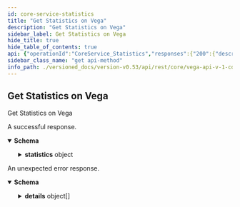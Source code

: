 ```yaml
---
id: core-service-statistics
title: "Get Statistics on Vega"
description: "Get Statistics on Vega"
sidebar_label: Get Statistics on Vega
hide_title: true
hide_table_of_contents: true
api: {"operationId":"CoreService_Statistics","responses":{"200":{"description":"A successful response.","content":{"application/json":{"schema":{"type":"object","properties":{"statistics":{"type":"object","properties":{"blockHeight":{"type":"string","format":"uint64","title":"Current block height as reported by the Vega blockchain"},"backlogLength":{"type":"string","format":"uint64","title":"Current backlog length (number of transactions) that are waiting to be included in a block"},"totalPeers":{"type":"string","format":"uint64","title":"Total number of connected peers to this node"},"genesisTime":{"type":"string","title":"Genesis block date and time formatted in ISO-8601 datetime format with nanosecond precision"},"currentTime":{"type":"string","title":"Current system date and time formatted in ISO-8601 datetime format with nanosecond precision"},"vegaTime":{"type":"string","title":"Current Vega date and time formatted in ISO-8601 datetime format with nanosecond precision"},"status":{"title":"Status of the connection to the Vega blockchain\n- See [`ChainStatus`](#vega.ChainStatus)","type":"string","enum":["CHAIN_STATUS_UNSPECIFIED","CHAIN_STATUS_DISCONNECTED","CHAIN_STATUS_REPLAYING","CHAIN_STATUS_CONNECTED"],"default":"CHAIN_STATUS_UNSPECIFIED","description":"- CHAIN_STATUS_UNSPECIFIED: Default value, always invalid\n - CHAIN_STATUS_DISCONNECTED: Blockchain is disconnected\n - CHAIN_STATUS_REPLAYING: Blockchain is replaying historic transactions\n - CHAIN_STATUS_CONNECTED: Blockchain is connected and receiving transactions"},"txPerBlock":{"type":"string","format":"uint64","title":"Transactions per block"},"averageTxBytes":{"type":"string","format":"uint64","title":"Average transaction size in bytes"},"averageOrdersPerBlock":{"type":"string","format":"uint64","title":"Average orders per block"},"tradesPerSecond":{"type":"string","format":"uint64","title":"Trades emitted per second"},"ordersPerSecond":{"type":"string","format":"uint64","title":"Orders processed per second"},"totalMarkets":{"type":"string","format":"uint64","title":"Total markets on this Vega network"},"totalAmendOrder":{"type":"string","format":"uint64","title":"Total number of order amendments since genesis (on all markets)"},"totalCancelOrder":{"type":"string","format":"uint64","title":"Total number of order cancellations since genesis (on all markets)"},"totalCreateOrder":{"type":"string","format":"uint64","title":"Total number of order submissions since genesis (on all markets)"},"totalOrders":{"type":"string","format":"uint64","title":"Total number of orders processed since genesis (on all markets)"},"totalTrades":{"type":"string","format":"uint64","title":"Total number of trades emitted since genesis (on all markets)"},"orderSubscriptions":{"type":"integer","format":"int64","title":"Current number of stream subscribers to order data"},"tradeSubscriptions":{"type":"integer","format":"int64","title":"Current number of stream subscribers to trade data"},"candleSubscriptions":{"type":"integer","format":"int64","title":"Current number of stream subscribers to candle-stick data"},"marketDepthSubscriptions":{"type":"integer","format":"int64","title":"Current number of stream subscribers to market depth data"},"positionsSubscriptions":{"type":"integer","format":"int64","title":"Current number of stream subscribers to positions data"},"accountSubscriptions":{"type":"integer","format":"int64","title":"Current number of stream subscribers to account data"},"marketDataSubscriptions":{"type":"integer","format":"int64","title":"Current number of stream subscribers to market data"},"appVersionHash":{"type":"string","title":"The version hash of the Vega node software"},"appVersion":{"type":"string","title":"The version of the Vega node software"},"chainVersion":{"type":"string","title":"The version of the underlying Vega blockchain"},"blockDuration":{"type":"string","format":"uint64","title":"Current block duration, in nanoseconds"},"uptime":{"type":"string","title":"Total uptime for this node formatted in ISO-8601 datetime format with nanosecond precision"},"chainId":{"type":"string","title":"Unique identifier for the underlying Vega blockchain"},"marketDepthUpdatesSubscriptions":{"type":"integer","format":"int64","title":"Current number of stream subscribers to market depth update data"},"blockHash":{"type":"string","title":"Current block hash"}},"title":"Vega domain specific statistics as reported by the node the caller is connected to"}}}}}},"default":{"description":"An unexpected error response.","content":{"application/json":{"schema":{"type":"object","properties":{"code":{"type":"integer","format":"int32"},"message":{"type":"string"},"details":{"type":"array","items":{"type":"object","properties":{"@type":{"type":"string"}},"additionalProperties":{}}}}}}}}},"tags":["CoreService"],"description":"Get Statistics on Vega","method":"get","path":"/statistics","info":{"title":"vega/api/v1/core.proto","version":"version not set"},"postman":{"name":"Get Statistics on Vega","description":{"type":"text/plain"},"url":{"path":["statistics"],"host":["{{baseUrl}}"],"query":[],"variable":[]},"header":[{"key":"Accept","value":"application/json"}],"method":"GET"}}
sidebar_class_name: "get api-method"
info_path: ./versioned_docs/version-v0.53/api/rest/core/vega-api-v-1-core-proto
---
```



## Get Statistics on Vega



Get Statistics on Vega

<div><ApiTabs><TabItem label={"200"} value={"200"}><div>

A successful response.

</div><div><MimeTabs groupId={"mime-type"}><TabItem label={"application/json"} value={"application/json"}><SchemaTabs groupId={"schema-tabs"}><TabItem label={"Schema"} value={"Schema"}><details style={{}} data-collapsed={false} open={true}><summary style={{"textAlign":"left"}}><strong>Schema</strong></summary><div style={{"textAlign":"left","marginLeft":"1rem"}}></div><ul style={{"marginLeft":"1rem"}}><SchemaItem collapsible={true} className={"schemaItem"}><details style={{}}><summary style={{}}><strong>statistics</strong><span style={{"opacity":"0.6"}}> object</span></summary><div style={{"marginLeft":"1rem"}}><SchemaItem collapsible={false} name={"blockHeight"} required={false} schemaDescription={undefined} schemaName={"uint64"} qualifierMessage={undefined} defaultValue={undefined}></SchemaItem><SchemaItem collapsible={false} name={"backlogLength"} required={false} schemaDescription={undefined} schemaName={"uint64"} qualifierMessage={undefined} defaultValue={undefined}></SchemaItem><SchemaItem collapsible={false} name={"totalPeers"} required={false} schemaDescription={undefined} schemaName={"uint64"} qualifierMessage={undefined} defaultValue={undefined}></SchemaItem><SchemaItem collapsible={false} name={"genesisTime"} required={false} schemaDescription={undefined} schemaName={"Genesis block date and time formatted in ISO-8601 datetime format with nanosecond precision"} qualifierMessage={undefined} defaultValue={undefined}></SchemaItem><SchemaItem collapsible={false} name={"currentTime"} required={false} schemaDescription={undefined} schemaName={"Current system date and time formatted in ISO-8601 datetime format with nanosecond precision"} qualifierMessage={undefined} defaultValue={undefined}></SchemaItem><SchemaItem collapsible={false} name={"vegaTime"} required={false} schemaDescription={undefined} schemaName={"Current Vega date and time formatted in ISO-8601 datetime format with nanosecond precision"} qualifierMessage={undefined} defaultValue={undefined}></SchemaItem><SchemaItem collapsible={false} name={"status"} required={false} schemaDescription={"- CHAIN_STATUS_UNSPECIFIED: Default value, always invalid\n - CHAIN_STATUS_DISCONNECTED: Blockchain is disconnected\n - CHAIN_STATUS_REPLAYING: Blockchain is replaying historic transactions\n - CHAIN_STATUS_CONNECTED: Blockchain is connected and receiving transactions"} schemaName={"Status of the connection to the Vega blockchain\n- See [`ChainStatus`](#vega.ChainStatus)"} qualifierMessage={"**Possible values:** [`CHAIN_STATUS_UNSPECIFIED`, `CHAIN_STATUS_DISCONNECTED`, `CHAIN_STATUS_REPLAYING`, `CHAIN_STATUS_CONNECTED`]"} defaultValue={"CHAIN_STATUS_UNSPECIFIED"}></SchemaItem><SchemaItem collapsible={false} name={"txPerBlock"} required={false} schemaDescription={undefined} schemaName={"uint64"} qualifierMessage={undefined} defaultValue={undefined}></SchemaItem><SchemaItem collapsible={false} name={"averageTxBytes"} required={false} schemaDescription={undefined} schemaName={"uint64"} qualifierMessage={undefined} defaultValue={undefined}></SchemaItem><SchemaItem collapsible={false} name={"averageOrdersPerBlock"} required={false} schemaDescription={undefined} schemaName={"uint64"} qualifierMessage={undefined} defaultValue={undefined}></SchemaItem><SchemaItem collapsible={false} name={"tradesPerSecond"} required={false} schemaDescription={undefined} schemaName={"uint64"} qualifierMessage={undefined} defaultValue={undefined}></SchemaItem><SchemaItem collapsible={false} name={"ordersPerSecond"} required={false} schemaDescription={undefined} schemaName={"uint64"} qualifierMessage={undefined} defaultValue={undefined}></SchemaItem><SchemaItem collapsible={false} name={"totalMarkets"} required={false} schemaDescription={undefined} schemaName={"uint64"} qualifierMessage={undefined} defaultValue={undefined}></SchemaItem><SchemaItem collapsible={false} name={"totalAmendOrder"} required={false} schemaDescription={undefined} schemaName={"uint64"} qualifierMessage={undefined} defaultValue={undefined}></SchemaItem><SchemaItem collapsible={false} name={"totalCancelOrder"} required={false} schemaDescription={undefined} schemaName={"uint64"} qualifierMessage={undefined} defaultValue={undefined}></SchemaItem><SchemaItem collapsible={false} name={"totalCreateOrder"} required={false} schemaDescription={undefined} schemaName={"uint64"} qualifierMessage={undefined} defaultValue={undefined}></SchemaItem><SchemaItem collapsible={false} name={"totalOrders"} required={false} schemaDescription={undefined} schemaName={"uint64"} qualifierMessage={undefined} defaultValue={undefined}></SchemaItem><SchemaItem collapsible={false} name={"totalTrades"} required={false} schemaDescription={undefined} schemaName={"uint64"} qualifierMessage={undefined} defaultValue={undefined}></SchemaItem><SchemaItem collapsible={false} name={"orderSubscriptions"} required={false} schemaDescription={undefined} schemaName={"int64"} qualifierMessage={undefined} defaultValue={undefined}></SchemaItem><SchemaItem collapsible={false} name={"tradeSubscriptions"} required={false} schemaDescription={undefined} schemaName={"int64"} qualifierMessage={undefined} defaultValue={undefined}></SchemaItem><SchemaItem collapsible={false} name={"candleSubscriptions"} required={false} schemaDescription={undefined} schemaName={"int64"} qualifierMessage={undefined} defaultValue={undefined}></SchemaItem><SchemaItem collapsible={false} name={"marketDepthSubscriptions"} required={false} schemaDescription={undefined} schemaName={"int64"} qualifierMessage={undefined} defaultValue={undefined}></SchemaItem><SchemaItem collapsible={false} name={"positionsSubscriptions"} required={false} schemaDescription={undefined} schemaName={"int64"} qualifierMessage={undefined} defaultValue={undefined}></SchemaItem><SchemaItem collapsible={false} name={"accountSubscriptions"} required={false} schemaDescription={undefined} schemaName={"int64"} qualifierMessage={undefined} defaultValue={undefined}></SchemaItem><SchemaItem collapsible={false} name={"marketDataSubscriptions"} required={false} schemaDescription={undefined} schemaName={"int64"} qualifierMessage={undefined} defaultValue={undefined}></SchemaItem><SchemaItem collapsible={false} name={"appVersionHash"} required={false} schemaDescription={undefined} schemaName={"The version hash of the Vega node software"} qualifierMessage={undefined} defaultValue={undefined}></SchemaItem><SchemaItem collapsible={false} name={"appVersion"} required={false} schemaDescription={undefined} schemaName={"The version of the Vega node software"} qualifierMessage={undefined} defaultValue={undefined}></SchemaItem><SchemaItem collapsible={false} name={"chainVersion"} required={false} schemaDescription={undefined} schemaName={"The version of the underlying Vega blockchain"} qualifierMessage={undefined} defaultValue={undefined}></SchemaItem><SchemaItem collapsible={false} name={"blockDuration"} required={false} schemaDescription={undefined} schemaName={"uint64"} qualifierMessage={undefined} defaultValue={undefined}></SchemaItem><SchemaItem collapsible={false} name={"uptime"} required={false} schemaDescription={undefined} schemaName={"Total uptime for this node formatted in ISO-8601 datetime format with nanosecond precision"} qualifierMessage={undefined} defaultValue={undefined}></SchemaItem><SchemaItem collapsible={false} name={"chainId"} required={false} schemaDescription={undefined} schemaName={"Unique identifier for the underlying Vega blockchain"} qualifierMessage={undefined} defaultValue={undefined}></SchemaItem><SchemaItem collapsible={false} name={"marketDepthUpdatesSubscriptions"} required={false} schemaDescription={undefined} schemaName={"int64"} qualifierMessage={undefined} defaultValue={undefined}></SchemaItem><SchemaItem collapsible={false} name={"blockHash"} required={false} schemaDescription={undefined} schemaName={"Current block hash"} qualifierMessage={undefined} defaultValue={undefined}></SchemaItem></div></details></SchemaItem></ul></details></TabItem><TabItem label={"Example (from schema)"} value={"Example (from schema)"}><ResponseSamples responseExample={"{\n  \"statistics\": {\n    \"blockHeight\": \"string\",\n    \"backlogLength\": \"string\",\n    \"totalPeers\": \"string\",\n    \"genesisTime\": \"string\",\n    \"currentTime\": \"string\",\n    \"vegaTime\": \"string\",\n    \"status\": \"CHAIN_STATUS_UNSPECIFIED\",\n    \"txPerBlock\": \"string\",\n    \"averageTxBytes\": \"string\",\n    \"averageOrdersPerBlock\": \"string\",\n    \"tradesPerSecond\": \"string\",\n    \"ordersPerSecond\": \"string\",\n    \"totalMarkets\": \"string\",\n    \"totalAmendOrder\": \"string\",\n    \"totalCancelOrder\": \"string\",\n    \"totalCreateOrder\": \"string\",\n    \"totalOrders\": \"string\",\n    \"totalTrades\": \"string\",\n    \"orderSubscriptions\": 0,\n    \"tradeSubscriptions\": 0,\n    \"candleSubscriptions\": 0,\n    \"marketDepthSubscriptions\": 0,\n    \"positionsSubscriptions\": 0,\n    \"accountSubscriptions\": 0,\n    \"marketDataSubscriptions\": 0,\n    \"appVersionHash\": \"string\",\n    \"appVersion\": \"string\",\n    \"chainVersion\": \"string\",\n    \"blockDuration\": \"string\",\n    \"uptime\": \"string\",\n    \"chainId\": \"string\",\n    \"marketDepthUpdatesSubscriptions\": 0,\n    \"blockHash\": \"string\"\n  }\n}"} language={"json"}></ResponseSamples></TabItem></SchemaTabs></TabItem></MimeTabs></div></TabItem><TabItem label={"default"} value={"default"}><div>

An unexpected error response.

</div><div><MimeTabs groupId={"mime-type"}><TabItem label={"application/json"} value={"application/json"}><SchemaTabs groupId={"schema-tabs"}><TabItem label={"Schema"} value={"Schema"}><details style={{}} data-collapsed={false} open={true}><summary style={{"textAlign":"left"}}><strong>Schema</strong></summary><div style={{"textAlign":"left","marginLeft":"1rem"}}></div><ul style={{"marginLeft":"1rem"}}><SchemaItem collapsible={false} name={"code"} required={false} schemaDescription={undefined} schemaName={"int32"} qualifierMessage={undefined} defaultValue={undefined}></SchemaItem><SchemaItem collapsible={false} name={"message"} required={false} schemaDescription={undefined} schemaName={"string"} qualifierMessage={undefined} defaultValue={undefined}></SchemaItem><SchemaItem collapsible={true} className={"schemaItem"}><details style={{}}><summary style={{}}><strong>details</strong><span style={{"opacity":"0.6"}}> object[]</span></summary><div style={{"marginLeft":"1rem"}}><SchemaItem collapsible={false} name={"@type"} required={false} schemaDescription={undefined} schemaName={"string"} qualifierMessage={undefined} defaultValue={undefined}></SchemaItem></div></details></SchemaItem></ul></details></TabItem><TabItem label={"Example (from schema)"} value={"Example (from schema)"}><ResponseSamples responseExample={"{\n  \"code\": 0,\n  \"message\": \"string\",\n  \"details\": [\n    {\n      \"@type\": \"string\"\n    }\n  ]\n}"} language={"json"}></ResponseSamples></TabItem></SchemaTabs></TabItem></MimeTabs></div></TabItem></ApiTabs></div>
      